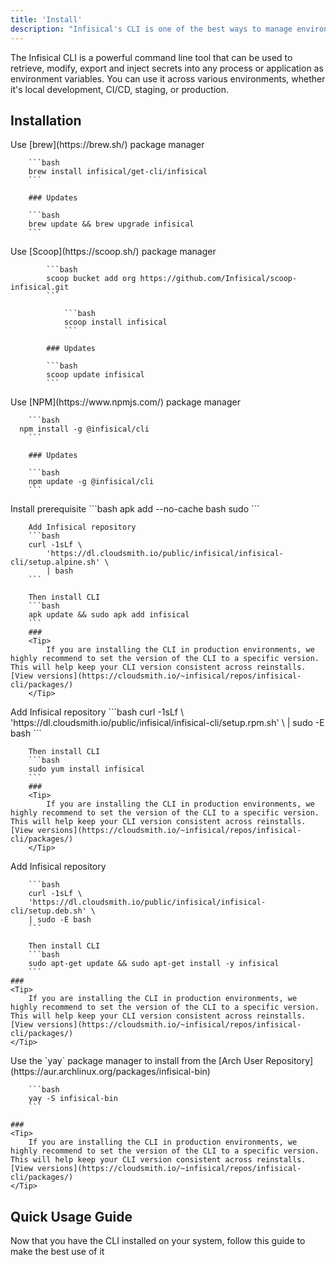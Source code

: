 ```yaml
---
title: 'Install'
description: "Infisical's CLI is one of the best ways to manage environments and secrets. Install it here"
---
```


The Infisical CLI is a powerful command line tool that can be used to retrieve, modify, export and inject secrets into any process or application as environment variables. 
You can use it across various environments, whether it's local development, CI/CD, staging, or production.

## Installation

<Tabs>
  <Tab title="MacOS">
  	Use [brew](https://brew.sh/) package manager

    	```bash
    	brew install infisical/get-cli/infisical
    	```

    	### Updates

    	```bash
    	brew update && brew upgrade infisical
    	```
  </Tab>
  <Tab title="Windows">
      Use [Scoop](https://scoop.sh/) package manager

    		```bash
    		scoop bucket add org https://github.com/Infisical/scoop-infisical.git
    		```

    			```bash
    			scoop install infisical
    			```

    		### Updates

    		```bash
    		scoop update infisical
    		```

  </Tab>
  <Tab title="NPM">
      Use [NPM](https://www.npmjs.com/) package manager

    	```bash
      npm install -g @infisical/cli
    	```

    	### Updates

    	```bash
    	npm update -g @infisical/cli
    	```
  </Tab>
	 <Tab title="Alpine">
	 Install prerequisite
		```bash
		apk add --no-cache bash sudo
		```

    	Add Infisical repository
    	```bash
    	curl -1sLf \
    		'https://dl.cloudsmith.io/public/infisical/infisical-cli/setup.alpine.sh' \
    		| bash
    	```

    	Then install CLI
    	```bash
    	apk update && sudo apk add infisical
    	```
		###
		<Tip>
			If you are installing the CLI in production environments, we highly recommend to set the version of the CLI to a specific version. This will help keep your CLI version consistent across reinstalls. [View versions](https://cloudsmith.io/~infisical/repos/infisical-cli/packages/)
		</Tip>
   </Tab>
	 <Tab title="RedHat/CentOs/Amazon">
	 Add Infisical repository
		```bash
		curl -1sLf \
		'https://dl.cloudsmith.io/public/infisical/infisical-cli/setup.rpm.sh' \
		| sudo -E bash
		```

    	Then install CLI
    	```bash
    	sudo yum install infisical
    	```
		###
		<Tip>
			If you are installing the CLI in production environments, we highly recommend to set the version of the CLI to a specific version. This will help keep your CLI version consistent across reinstalls. [View versions](https://cloudsmith.io/~infisical/repos/infisical-cli/packages/)
		</Tip>
   </Tab>
	 <Tab title="Debian/Ubuntu">
	 	Add Infisical repository 
			
		```bash
		curl -1sLf \
		'https://dl.cloudsmith.io/public/infisical/infisical-cli/setup.deb.sh' \
		| sudo -E bash
		```

    	Then install CLI
    	```bash
    	sudo apt-get update && sudo apt-get install -y infisical
    	```
	###
	<Tip>
		If you are installing the CLI in production environments, we highly recommend to set the version of the CLI to a specific version. This will help keep your CLI version consistent across reinstalls. [View versions](https://cloudsmith.io/~infisical/repos/infisical-cli/packages/)
	</Tip>
   </Tab>
	<Tab title="Arch Linux">
		Use the `yay` package manager to install from the [Arch User Repository](https://aur.archlinux.org/packages/infisical-bin)
			
		```bash
		yay -S infisical-bin
		```

	###
	<Tip>
		If you are installing the CLI in production environments, we highly recommend to set the version of the CLI to a specific version. This will help keep your CLI version consistent across reinstalls. [View versions](https://cloudsmith.io/~infisical/repos/infisical-cli/packages/)
	</Tip>
   </Tab>
</Tabs>

## Quick Usage Guide
<Card color="#00A300" href="./usage">
  Now that you have the CLI installed on your system, follow this guide to make the best use of it
</Card>
